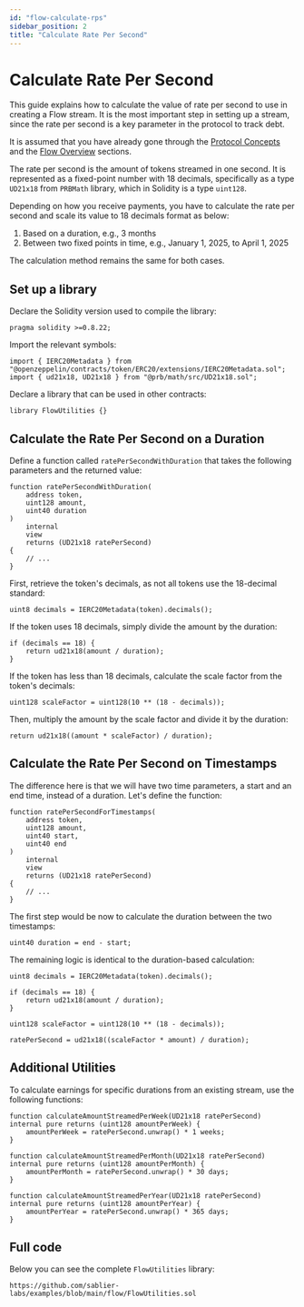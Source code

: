 ```yaml
---
id: "flow-calculate-rps"
sidebar_position: 2
title: "Calculate Rate Per Second"
---
```



# Calculate Rate Per Second

This guide explains how to calculate the value of rate per second to use in creating a Flow stream. It is the most
important step in setting up a stream, since the rate per second is a key parameter in the protocol to track debt.

It is assumed that you have already gone through the [Protocol Concepts](/concepts/streaming) and the
[Flow Overview](/concepts/flow/overview) sections.

<AdmonitionSimpleCode />

The rate per second is the amount of tokens streamed in one second. It is represented as a fixed-point number with 18
decimals, specifically as a type `UD21x18` from `PRBMath` library, which in Solidity is a type `uint128`.

Depending on how you receive payments, you have to calculate the rate per second and scale its value to 18 decimals
format as below:

1. Based on a duration, e.g., 3 months
2. Between two fixed points in time, e.g., January 1, 2025, to April 1, 2025

The calculation method remains the same for both cases.

## Set up a library

Declare the Solidity version used to compile the library:

```solidity
pragma solidity >=0.8.22;
```

Import the relevant symbols:

```solidity
import { IERC20Metadata } from "@openzeppelin/contracts/token/ERC20/extensions/IERC20Metadata.sol";
import { ud21x18, UD21x18 } from "@prb/math/src/UD21x18.sol";
```

Declare a library that can be used in other contracts:

```solidity
library FlowUtilities {}
```

## Calculate the Rate Per Second on a Duration

Define a function called `ratePerSecondWithDuration` that takes the following parameters and the returned value:

```solidity
function ratePerSecondWithDuration(
    address token,
    uint128 amount,
    uint40 duration
)
    internal
    view
    returns (UD21x18 ratePerSecond)
{
    // ...
}
```

First, retrieve the token's decimals, as not all tokens use the 18-decimal standard:

```solidity
uint8 decimals = IERC20Metadata(token).decimals();
```

If the token uses 18 decimals, simply divide the amount by the duration:

```solidity
if (decimals == 18) {
    return ud21x18(amount / duration);
}
```

If the token has less than 18 decimals, calculate the scale factor from the token's decimals:

```solidity
uint128 scaleFactor = uint128(10 ** (18 - decimals));
```

Then, multiply the amount by the scale factor and divide it by the duration:

```solidity
return ud21x18((amount * scaleFactor) / duration);
```

## Calculate the Rate Per Second on Timestamps

The difference here is that we will have two time parameters, a start and an end time, instead of a duration. Let's
define the function:

```solidity
function ratePerSecondForTimestamps(
    address token,
    uint128 amount,
    uint40 start,
    uint40 end
)
    internal
    view
    returns (UD21x18 ratePerSecond)
{
    // ...
}
```

The first step would be now to calculate the duration between the two timestamps:

```solidity
uint40 duration = end - start;
```

The remaining logic is identical to the duration-based calculation:

```solidity
uint8 decimals = IERC20Metadata(token).decimals();

if (decimals == 18) {
    return ud21x18(amount / duration);
}

uint128 scaleFactor = uint128(10 ** (18 - decimals));

ratePerSecond = ud21x18((scaleFactor * amount) / duration);
```

## Additional Utilities

To calculate earnings for specific durations from an existing stream, use the following functions:

```solidity
function calculateAmountStreamedPerWeek(UD21x18 ratePerSecond) internal pure returns (uint128 amountPerWeek) {
    amountPerWeek = ratePerSecond.unwrap() * 1 weeks;
}

function calculateAmountStreamedPerMonth(UD21x18 ratePerSecond) internal pure returns (uint128 amountPerMonth) {
    amountPerMonth = ratePerSecond.unwrap() * 30 days;
}

function calculateAmountStreamedPerYear(UD21x18 ratePerSecond) internal pure returns (uint128 amountPerYear) {
    amountPerYear = ratePerSecond.unwrap() * 365 days;
}
```

## Full code

Below you can see the complete `FlowUtilities` library:

```solidity reference title="Flow Utilities library"
https://github.com/sablier-labs/examples/blob/main/flow/FlowUtilities.sol
```
